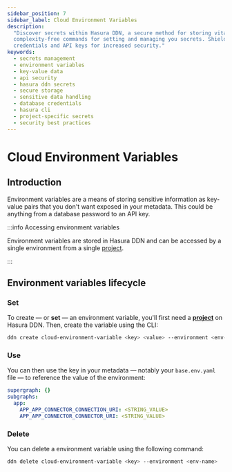 ```yaml
---
sidebar_position: 7
sidebar_label: Cloud Environment Variables
description:
  "Discover secrets within Hasura DDN, a secure method for storing vital data as key-value pairs. Learn to utilize
  complexity-free commands for setting and managing you secrets. Shield your sensitive parameters like database
  credentials and API keys for increased security."
keywords:
  - secrets management
  - environment variables
  - key-value data
  - api security
  - hasura ddn secrets
  - secure storage
  - sensitive data handling
  - database credentials
  - hasura cli
  - project-specific secrets
  - security best practices
---
```


# Cloud Environment Variables

## Introduction

Environment variables are a means of storing sensitive information as key-value pairs that you don't want exposed in
your metadata. This could be anything from a database password to an API key.

:::info Accessing environment variables

Environment variables are stored in Hasura DDN and can be accessed by a single environment from a single
[project](/ci-cd/projects.mdx).

:::

## Environment variables lifecycle

### Set

To create — or **set** — an environment variable, you'll first need a [**project**](/ci-cd/projects.mdx) on Hasura DDN.
Then, create the variable using the CLI:

```bash
ddn create cloud-environment-variable <key> <value> --environment <env-name>
```

### Use

You can then use the key in your metadata — notably your `base.env.yaml` file — to reference the value of the
environment:

```yaml
supergraph: {}
subgraphs:
  app:
    APP_APP_CONNECTOR_CONNECTION_URI: <STRING_VALUE>
    APP_APP_CONNECTOR_CONNECTOR_URI: <STRING_VALUE>
```

### Delete

You can delete a environment variable using the following command:

```bash
ddn delete cloud-environment-variable <key> --environment <env-name>
```
